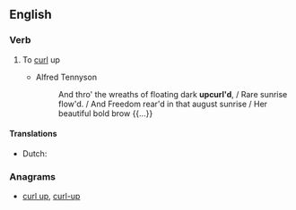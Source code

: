 ==English==

===Verb===
{{en-verb}}

# {{context|transitive|rare|lang=en}} To [[curl]] up
#* Alfred Tennyson
#*: And thro' the wreaths of floating dark '''upcurl'd''', / Rare sunrise flow'd. / And Freedom rear'd in that august sunrise / Her beautiful bold brow {{...}}

====Translations====
{{trans-top|curl up}}
* Dutch: {{t|nl|krullen}}
{{trans-mid}}
{{trans-bottom}}

===Anagrams===
* [[curl up#English|curl up]], [[curl-up#English|curl-up]]